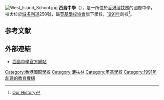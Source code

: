 
[[File:West_Island_School.jpg|thumb]]
'''西島中學'''（{{lang-en|'''West Island School'''}}），是一所位於[[香港|香港]][[薄扶林|薄扶林]]的國際中學，校舍位於[[域多利道|域多利道]]250號，屬[[英基學校協會|英基學校協會]]旗下學校，[[1991年|1991年]]創校<ref>[https://www.wis.edu.hk/our-history/ Our History]</ref>。

==参考文献==
{{reflist}}

==外部連結==
*[https://www.wis.edu.hk/ 西島中學官方網站] 

{{在香港的國際學校}}
{{Esfschool}}
{{教育小作品}}

[[Category:香港國際學校|Category:香港國際學校]]
[[Category:薄扶林|Category:薄扶林]]
[[Category:英基學校|Category:英基學校]]
[[Category:1991年創建的教育機構|Category:1991年創建的教育機構]]